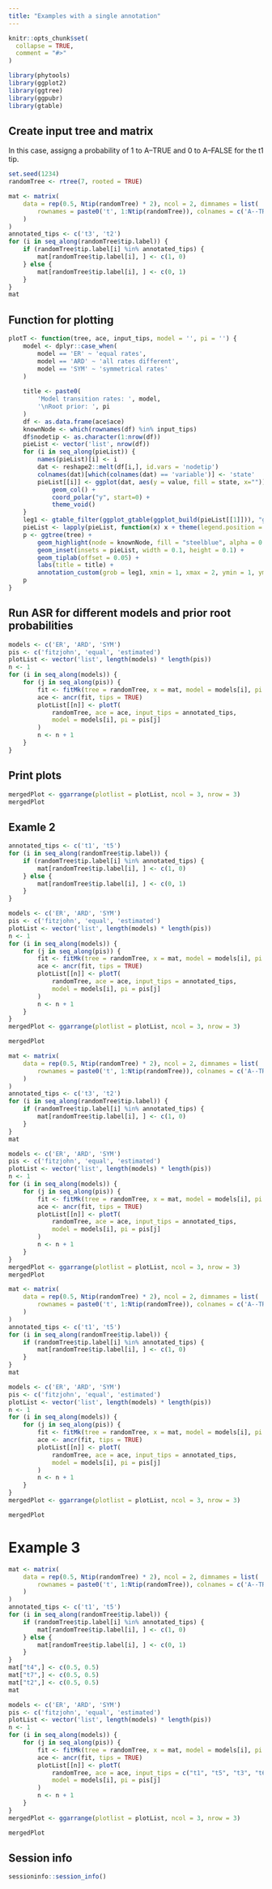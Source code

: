 ```yaml
---
title: "Examples with a single annotation"
---
```


```r
knitr::opts_chunk$set(
  collapse = TRUE,
  comment = "#>"
)
```

```r
library(phytools)
library(ggplot2)
library(ggtree)
library(ggpubr)
library(gtable)
```

## Create input tree and matrix

In this case, assigng a probability of 1 to A--TRUE and 0 to A--FALSE for
the t1 tip.

```r
set.seed(1234)
randomTree <- rtree(7, rooted = TRUE)

mat <- matrix(
    data = rep(0.5, Ntip(randomTree) * 2), ncol = 2, dimnames = list(
        rownames = paste0('t', 1:Ntip(randomTree)), colnames = c('A--TRUE', 'A--FALSE')
    )
)
annotated_tips <- c('t3', 't2')
for (i in seq_along(randomTree$tip.label)) {
    if (randomTree$tip.label[i] %in% annotated_tips) {
        mat[randomTree$tip.label[i], ] <- c(1, 0)
    } else {
        mat[randomTree$tip.label[i], ] <- c(0, 1)
    }
}
mat
```


## Function for plotting

```r
plotT <- function(tree, ace, input_tips, model = '', pi = '') {
    model <- dplyr::case_when(
        model == 'ER' ~ 'equal rates',
        model == 'ARD' ~ 'all rates different',
        model == 'SYM' ~ 'symmetrical rates'
    )
    
    title <- paste0(
        'Model transition rates: ', model,
        '\nRoot prior: ', pi
    )
    df <- as.data.frame(ace$ace)
    knownNode <- which(rownames(df) %in% input_tips)
    df$nodetip <- as.character(1:nrow(df))
    pieList <- vector('list', nrow(df)) 
    for (i in seq_along(pieList)) {
        names(pieList)[i] <- i
        dat <- reshape2::melt(df[i,], id.vars = 'nodetip')
        colnames(dat)[which(colnames(dat) == 'variable')] <- 'state'
        pieList[[i]] <- ggplot(dat, aes(y = value, fill = state, x="")) +
            geom_col() +
            coord_polar("y", start=0) +
            theme_void()
    }
    leg1 <- gtable_filter(ggplot_gtable(ggplot_build(pieList[[1]])), "guide-box") 
    pieList <- lapply(pieList, function(x) x + theme(legend.position = 'none'))
    p <- ggtree(tree) +
        geom_highlight(node = knownNode, fill = "steelblue", alpha = 0.5) +
        geom_inset(insets = pieList, width = 0.1, height = 0.1) +
        geom_tiplab(offset = 0.05) +
        labs(title = title) +
        annotation_custom(grob = leg1, xmin = 1, xmax = 2, ymin = 1, ymax = 1)
    p
}
``` 

## Run ASR for different models and prior root probabilities

```r
models <- c('ER', 'ARD', 'SYM')
pis <- c('fitzjohn', 'equal', 'estimated')
plotList <- vector('list', length(models) * length(pis))
n <- 1
for (i in seq_along(models)) {
    for (j in seq_along(pis)) {
        fit <- fitMk(tree = randomTree, x = mat, model = models[i], pi = pis[j])
        ace <- ancr(fit, tips = TRUE)
        plotList[[n]] <- plotT(
            randomTree, ace = ace, input_tips = annotated_tips,
            model = models[i], pi = pis[j]
        )
        n <- n + 1
    }
}
```

## Print plots

```r
mergedPlot <- ggarrange(plotlist = plotList, ncol = 3, nrow = 3)
mergedPlot
```



## Examle 2

```r
annotated_tips <- c('t1', 't5')
for (i in seq_along(randomTree$tip.label)) {
    if (randomTree$tip.label[i] %in% annotated_tips) {
        mat[randomTree$tip.label[i], ] <- c(1, 0)
    } else {
        mat[randomTree$tip.label[i], ] <- c(0, 1)
    }
}

models <- c('ER', 'ARD', 'SYM')
pis <- c('fitzjohn', 'equal', 'estimated')
plotList <- vector('list', length(models) * length(pis))
n <- 1
for (i in seq_along(models)) {
    for (j in seq_along(pis)) {
        fit <- fitMk(tree = randomTree, x = mat, model = models[i], pi = pis[j])
        ace <- ancr(fit, tips = TRUE)
        plotList[[n]] <- plotT(
            randomTree, ace = ace, input_tips = annotated_tips,
            model = models[i], pi = pis[j]
        )
        n <- n + 1
    }
}
mergedPlot <- ggarrange(plotlist = plotList, ncol = 3, nrow = 3)

```


```r
mergedPlot
```




```r
mat <- matrix(
    data = rep(0.5, Ntip(randomTree) * 2), ncol = 2, dimnames = list(
        rownames = paste0('t', 1:Ntip(randomTree)), colnames = c('A--TRUE', 'A--FALSE')
    )
)
annotated_tips <- c('t3', 't2')
for (i in seq_along(randomTree$tip.label)) {
    if (randomTree$tip.label[i] %in% annotated_tips) {
        mat[randomTree$tip.label[i], ] <- c(1, 0)
    }
}
mat
```


```r
models <- c('ER', 'ARD', 'SYM')
pis <- c('fitzjohn', 'equal', 'estimated')
plotList <- vector('list', length(models) * length(pis))
n <- 1
for (i in seq_along(models)) {
    for (j in seq_along(pis)) {
        fit <- fitMk(tree = randomTree, x = mat, model = models[i], pi = pis[j])
        ace <- ancr(fit, tips = TRUE)
        plotList[[n]] <- plotT(
            randomTree, ace = ace, input_tips = annotated_tips,
            model = models[i], pi = pis[j]
        )
        n <- n + 1
    }
}
mergedPlot <- ggarrange(plotlist = plotList, ncol = 3, nrow = 3)
mergedPlot
```




```r
mat <- matrix(
    data = rep(0.5, Ntip(randomTree) * 2), ncol = 2, dimnames = list(
        rownames = paste0('t', 1:Ntip(randomTree)), colnames = c('A--TRUE', 'A--FALSE')
    )
)
annotated_tips <- c('t1', 't5')
for (i in seq_along(randomTree$tip.label)) {
    if (randomTree$tip.label[i] %in% annotated_tips) {
        mat[randomTree$tip.label[i], ] <- c(1, 0)
    }
}
mat
```



```r
models <- c('ER', 'ARD', 'SYM')
pis <- c('fitzjohn', 'equal', 'estimated')
plotList <- vector('list', length(models) * length(pis))
n <- 1
for (i in seq_along(models)) {
    for (j in seq_along(pis)) {
        fit <- fitMk(tree = randomTree, x = mat, model = models[i], pi = pis[j])
        ace <- ancr(fit, tips = TRUE)
        plotList[[n]] <- plotT(
            randomTree, ace = ace, input_tips = annotated_tips,
            model = models[i], pi = pis[j]
        )
        n <- n + 1
    }
}
mergedPlot <- ggarrange(plotlist = plotList, ncol = 3, nrow = 3)
```
```r
mergedPlot
```



# Example 3

```r
mat <- matrix(
    data = rep(0.5, Ntip(randomTree) * 2), ncol = 2, dimnames = list(
        rownames = paste0('t', 1:Ntip(randomTree)), colnames = c('A--TRUE', 'A--FALSE')
    )
)
annotated_tips <- c('t1', 't5')
for (i in seq_along(randomTree$tip.label)) {
    if (randomTree$tip.label[i] %in% annotated_tips) {
        mat[randomTree$tip.label[i], ] <- c(1, 0)
    } else {
        mat[randomTree$tip.label[i], ] <- c(0, 1)
    }
}
mat["t4",] <- c(0.5, 0.5)
mat["t7",] <- c(0.5, 0.5)
mat["t2",] <- c(0.5, 0.5)
mat
```


```r
models <- c('ER', 'ARD', 'SYM')
pis <- c('fitzjohn', 'equal', 'estimated')
plotList <- vector('list', length(models) * length(pis))
n <- 1
for (i in seq_along(models)) {
    for (j in seq_along(pis)) {
        fit <- fitMk(tree = randomTree, x = mat, model = models[i], pi = pis[j])
        ace <- ancr(fit, tips = TRUE)
        plotList[[n]] <- plotT(
            randomTree, ace = ace, input_tips = c("t1", "t5", "t3", "t6"),
            model = models[i], pi = pis[j]
        )
        n <- n + 1
    }
}
mergedPlot <- ggarrange(plotlist = plotList, ncol = 3, nrow = 3)
```

```r
mergedPlot
```

## Session info

```r
sessioninfo::session_info()
```
